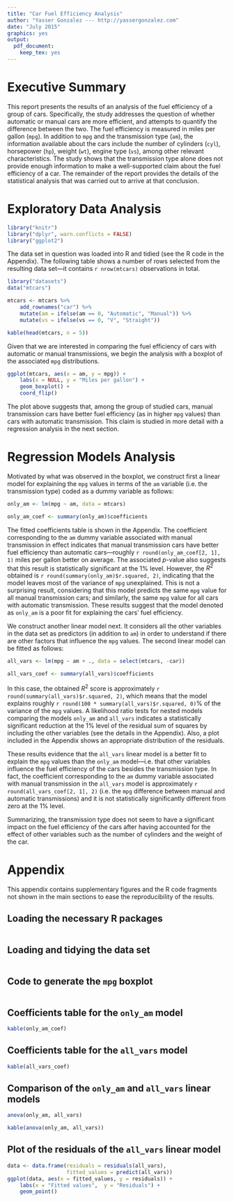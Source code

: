 ```yaml
---
title: "Car Fuel Efficiency Analysis"
author: "Yasser Gonzalez --- http://yassergonzalez.com"
date: "July 2015"
graphics: yes
output:
  pdf_document:
    keep_tex: yes
---
```


# Executive Summary

This report presents the results of an analysis of the fuel efficiency
of a group of cars. Specifically, the study addresses the question of
whether automatic or manual cars are more efficient, and attempts to
quantify the difference between the two. The fuel efficiency is
measured in miles per gallon (`mpg`). In addition to `mpg` and the
transmission type (`am`), the information available about the cars
include the number of cylinders (`cyl`), horsepower (`hp`), weight
(`wt`), engine type (`vs`), among other relevant characteristics. The
study shows that the transmission type alone does not provide enough
information to make a well-supported claim about the fuel efficiency
of a car. The remainder of the report provides the details of the
statistical analysis that was carried out to arrive at that
conclusion.

# Exploratory Data Analysis

```r
library("knitr")
library("dplyr", warn.conflicts = FALSE)
library("ggplot2")
```

The data set in question was loaded into R and tidied (see the R code
in the Appendix). The following table shows a number of rows selected
from the resulting data set---it contains `r nrow(mtcars)`
observations in total.

```r
library("datasets")
data("mtcars")

mtcars <- mtcars %>%
    add_rownames("car") %>%
    mutate(am = ifelse(am == 0, "Automatic", "Manual")) %>%
    mutate(vs = ifelse(vs == 0, "V", "Straight"))
```

```r
kable(head(mtcars, n = 5))
```

Given that we are interested in comparing the fuel efficiency of cars
with automatic or manual transmissions, we begin the analysis with a
boxplot of the associated `mpg` distributions.

```r
ggplot(mtcars, aes(x = am, y = mpg)) +
    labs(x = NULL, y = "Miles per gallon") +
    geom_boxplot() +
    coord_flip()
```

The plot above suggests that, among the group of studied cars, manual
transmission cars have better fuel efficiency (as in higher `mpg`
values) than cars with automatic transmission. This claim is studied
in more detail with a regression analysis in the next section.

# Regression Models Analysis

Motivated by what was observed in the boxplot, we construct first a
linear model for explaining the `mpg` values in terms of the `am`
variable (i.e. the transmission type) coded as a dummy variable as
follows:

```r
only_am <- lm(mpg ~ am, data = mtcars)
```

```r
only_am_coef <- summary(only_am)$coefficients
```

The fitted coefficients table is shown in the Appendix. The
coefficient corresponding to the `am` dummy variable associated with
manual transmission in effect indicates that manual transmission cars
have better fuel efficiency than automatic cars---roughly
`r round(only_am_coef[2, 1], 1)` miles per gallon better on average.
The associated $p$-value also suggests that this result is
statistically significant at the 1% level. However, the $R^2$ obtained
is `r round(summary(only_am)$r.squared, 2)`, indicating that the model
leaves most of the variance of `mpg` unexplained. This is not a
surprising result, considering that this model predicts the same `mpg`
value for all manual transmission cars; and similarly, the same `mpg`
value for all cars with automatic transmission. These results suggest
that the model denoted as `only_am` is a poor fit for explaining the
cars' fuel efficiency.

We construct another linear model next. It considers all the other
variables in the data set as predictors (in addition to `am`) in order
to understand if there are other factors that influence the `mpg`
values. The second linear model can be fitted as follows:

```r
all_vars <- lm(mpg ~ am + ., data = select(mtcars, -car))
```

```r
all_vars_coef <- summary(all_vars)$coefficients
```

In this case, the obtained $R^2$ score is approximately
`r round(summary(all_vars)$r.squared, 2)`, which means that the model
explains roughly `r round(100 * summary(all_vars)$r.squared, 0)`% of
the variance of the `mpg` values. A likelihood ratio tests for nested
models comparing the models `only_am` and `all_vars` indicates a
statistically significant reduction at the 1\% level of the residual
sum of squares by including the other variables (see the details in
the Appendix). Also, a plot included in the Appendix shows an
appropriate distribution of the residuals.

These results evidence that the `all_vars` linear model is a better
fit to explain the `mpg` values than the `only_am` model---i.e. that
other variables influence the fuel efficiency of the cars besides the
transmission type. In fact, the coefficient corresponding to the `am`
dummy variable associated with manual transmission in the `all_vars`
model is approximately `r round(all_vars_coef[2, 1], 2)` (i.e. the
`mpg` difference between manual and automatic transmissions) and it is
not statistically significantly different from zero at the 1\% level.

Summarizing, the transmission type does not seem to have a significant
impact on the fuel efficiency of the cars after having accounted for
the effect of other variables such as the number of cylinders and the
weight of the car.

# Appendix

This appendix contains supplementary figures and the R code fragments
not shown in the main sections to ease the reproducibility of the
results.

## Loading the necessary R packages

```r
```

## Loading and tidying the data set

```r
```

## Code to generate the `mpg` boxplot

```r
```

## Coefficients table for the `only_am` model

```r
kable(only_am_coef)
```

## Coefficients table for the `all_vars` model

```r
kable(all_vars_coef)
```

## Comparison of the `only_am` and `all_vars` linear models

```r
anova(only_am, all_vars)
```

```r
kable(anova(only_am, all_vars))
```

## Plot of the residuals of the `all_vars` linear model

```r
data <- data.frame(residuals = residuals(all_vars),
                   fitted_values = predict(all_vars))
ggplot(data, aes(x = fitted_values, y = residuals)) +
    labs(x = "Fitted values",  y = "Residuals") +
    geom_point()
```
